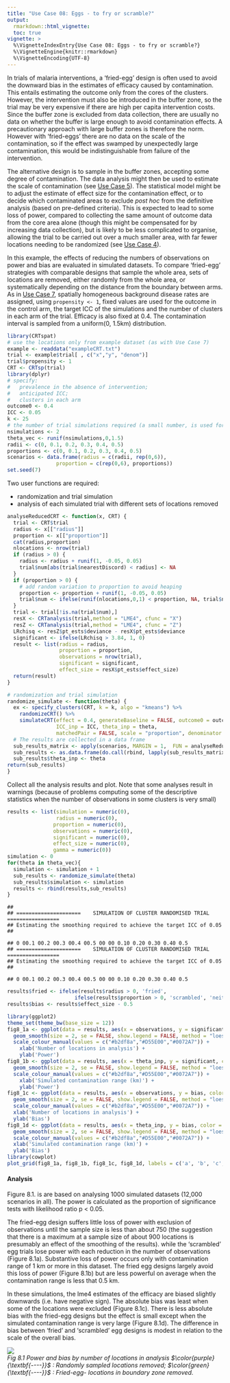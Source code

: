 ---
title: "Use Case 08: Eggs - to fry or scramble?"
output:
  rmarkdown::html_vignette:
  toc: true
vignette: >
  %\VignetteIndexEntry{Use Case 08: Eggs - to fry or scramble?}
  %\VignetteEngine{knitr::rmarkdown}
  %\VignetteEncoding{UTF-8}
---
<!--To build the vignette
# since the vignette takes a long time to run, it is not run with every build
# as suggested here https://ropensci.org/blog/2019/12/08/precompute-vignettes/
# to Knit this vignette without this time consuming step being part of the default build
knitr::knit("vignettes/Usecase7.Rmd.orig", output = "vignettes/Usecase7.Rmd")
rmarkdown.html_vignette.check_title = FALSE
devtools::install(build_vignettes = TRUE)
-->

In trials of malaria interventions, a 'fried-egg' design is often used to avoid the downward bias in the estimates of efficacy caused by contamination. This entails estimating the outcome only from the cores of the clusters. However,
the intervention must also be introduced in the buffer zone, so the trial may be very expensive if there are high per capita intervention costs. Since the buffer zone is excluded from data collection, there are usually no data on whether the buffer is large enough to avoid contamination effects. A precautionary approach with large buffer zones is therefore the norm. However with 'fried-eggs' there are no data on the scale of the contamination, so if the effect was swamped by unexpectedly large contamination, this would be indistinguishable from failure of the intervention.

The alternative design is to sample in the buffer zones, accepting some degree of contamination. The data analysis
might then be used to estimate the scale of contamination (see [Use Case 5](Usecase5.html)). The statistical model might be to adjust the estimate of effect size for the contamination effect, or to decide which contaminated areas to exclude
*post hoc* from the definitive analysis (based on pre-defined criteria). This is expected to lead to some loss of power, compared to collecting the same amount of outcome data from the core area alone (though this might be compensated for by increasing data collection), but is likely to be less complicated to organise, allowing the trial to be carried out over a much smaller area, with far fewer locations needing to be randomized (see [Use Case 4](Usecase4.html)).

In this example, the effects of reducing the numbers of observations on power and bias are evaluated in simulated datasets. To compare 'fried-egg' strategies with comparable designs that sample the whole area, sets of locations are removed, either randomly from the whole area, or systematically depending on the distance from the boundary between arms.
As in [Use Case 7](Usecase7.html), spatially homogeneous background disease rates are assigned, using `propensity <- 1`, fixed values are used for the outcome in the control arm, the target ICC of the simulations and the number of clusters in each arm of the trial. Efficacy is also fixed at 0.4. The contamination interval is sampled from a uniform(0, 1.5km) distribution.


```r
library(CRTspat)
# use the locations only from example dataset (as with Use Case 7)
example <- readdata("exampleCRT.txt")
trial <- example$trial[ , c("x","y", "denom")]
trial$propensity <- 1
CRT <- CRTsp(trial)
library(dplyr)
# specify:
#   prevalence in the absence of intervention;
#   anticipated ICC;
#   clusters in each arm
outcome0 <- 0.4
ICC <- 0.05
k <- 25
# the number of trial simulations required (a small number, is used for testing, the plots are based on 1000)
nsimulations <- 2
theta_vec <- runif(nsimulations,0,1.5)
radii <- c(0, 0.1, 0.2, 0.3, 0.4, 0.5)
proportions <- c(0, 0.1, 0.2, 0.3, 0.4, 0.5)
scenarios <- data.frame(radius = c(radii, rep(0,6)),
                proportion = c(rep(0,6), proportions))
set.seed(7)
```

Two user functions are required:

+ randomization and trial simulation
+ analysis of each simulated trial with different sets of locations removed


```r
analyseReducedCRT <- function(x, CRT) {
  trial <- CRT$trial
  radius <- x[["radius"]]
  proportion <- x[["proportion"]]
  cat(radius,proportion)
  nlocations <- nrow(trial)
  if (radius > 0) {
    radius <- radius + runif(1, -0.05, 0.05)
    trial$num[abs(trial$nearestDiscord) < radius] <- NA
  }
  if (proportion > 0) {
    # add random variation to proportion to avoid heaping
    proportion <- proportion + runif(1, -0.05, 0.05)
    trial$num <- ifelse(runif(nlocations,0,1) < proportion, NA, trial$num)
  }
  trial <- trial[!is.na(trial$num),]
  resX <- CRTanalysis(trial,method = "LME4", cfunc = "X")
  resZ <- CRTanalysis(trial,method = "LME4", cfunc = "Z")
  LRchisq <- resZ$pt_ests$deviance - resX$pt_ests$deviance
  significant <- ifelse(LRchisq > 3.84, 1, 0)
  result <- list(radius = radius,
                 proportion = proportion,
                 observations = nrow(trial),
                 significant = significant,
                 effect_size = resX$pt_ests$effect_size)
  return(result)
}

# randomization and trial simulation
randomize_simulate <- function(theta) {
  ex <- specify_clusters(CRT, k = k, algo = "kmeans") %>%
    randomizeCRT() %>%
    simulateCRT(effect = 0.4, generateBaseline = FALSE, outcome0 = outcome0,
                ICC_inp = ICC, theta_inp = theta,
                matchedPair = FALSE, scale = "proportion", denominator = "denom", tol = 0.01)
  # The results are collected in a data frame
  sub_results_matrix <- apply(scenarios, MARGIN = 1,  FUN = analyseReducedCRT, CRT = ex)
  sub_results <- as.data.frame(do.call(rbind, lapply(sub_results_matrix, as.data.frame)))
  sub_results$theta_inp <- theta
return(sub_results)
}
```

Collect all the analysis results and plot. Note that some analyses result in warnings (because of problems computing some of the descriptive statistics when the number of observations in some clusters is very small)


```r
results <- list(simulation = numeric(0),
                radius = numeric(0),
               proportion = numeric(0),
               observations = numeric(0),
               significant = numeric(0),
               effect_size = numeric(0),
               gamma = numeric(0))
simulation <- 0
for(theta in theta_vec){
  simulation <- simulation + 1
  sub_results <- randomize_simulate(theta)
  sub_results$simulation <- simulation
  results <- rbind(results,sub_results)
}
```

```
## 
## =====================    SIMULATION OF CLUSTER RANDOMISED TRIAL    =================
## Estimating the smoothing required to achieve the target ICC of 0.05 
##                                                          
## 0 00.1 00.2 00.3 00.4 00.5 00 00 0.10 0.20 0.30 0.40 0.5
## =====================    SIMULATION OF CLUSTER RANDOMISED TRIAL    =================
## Estimating the smoothing required to achieve the target ICC of 0.05 
##                                                          
## 0 00.1 00.2 00.3 00.4 00.5 00 00 0.10 0.20 0.30 0.40 0.5
```

```r
results$fried <- ifelse(results$radius > 0, 'fried',
                      ifelse(results$proportion > 0, 'scrambled', 'neither'))
results$bias <- results$effect_size - 0.5

library(ggplot2)
theme_set(theme_bw(base_size = 12))
fig8_1a <- ggplot(data = results, aes(x = observations, y = significant, color = factor(fried))) +
  geom_smooth(size = 2, se = FALSE, show.legend = FALSE, method = "loess", span = 1) +
  scale_colour_manual(values = c("#b2df8a","#D55E00","#0072A7")) +
    xlab('Number of locations in analysis') +
    ylab('Power')
fig8_1b <- ggplot(data = results, aes(x = theta_inp, y = significant, color = factor(fried))) +
  geom_smooth(size = 2, se = FALSE, show.legend = FALSE, method = "loess", span = 1) +
  scale_colour_manual(values = c("#b2df8a","#D55E00","#0072A7")) +
    xlab('Simulated contamination range (km)') +
    ylab('Power')
fig8_1c <- ggplot(data = results, aes(x = observations, y = bias, color = factor(fried))) +
  geom_smooth(size = 2, se = FALSE, show.legend = FALSE, method = "loess", span = 1) +
  scale_colour_manual(values = c("#b2df8a","#D55E00","#0072A7")) +
  xlab('Number of locations in analysis') +
  ylab('Bias')
fig8_1d <- ggplot(data = results, aes(x = theta_inp, y = bias, color = factor(fried))) +
  geom_smooth(size = 2, se = FALSE, show.legend = FALSE, method = "loess", span = 1) +
  scale_colour_manual(values = c("#b2df8a","#D55E00","#0072A7")) +
  xlab('Simulated contamination range (km)') +
  ylab('Bias')
library(cowplot)
plot_grid(fig8_1a, fig8_1b, fig8_1c, fig8_1d, labels = c('a', 'b', 'c', 'd'), label_size = 14, ncol = 2)
```

#### Analysis

Figure 8.1. is are based on analysing 1000 simulated datasets (12,000 scenarios in all).
The power is calculated as the proportion of significance tests with likelihood ratio p < 0.05.

The fried-egg design suffers little loss of power with exclusion of observations until the sample size is less than about 750 (the suggestion that there is a maximum at a sample size of about 900 locations is presumably an effect of the smoothing of the results).
while the 'scrambled' egg trials lose power with each reduction in the number of observations (Figure 8.1a). Substantive loss of power occurs only with contamination range of 1 km or more
in this dataset. The fried egg designs largely avoid this loss of power (Figure 8.1b) but are less powerful on average when the contamination range is less that 0.5 km.

In these simulations, the lme4 estimates of the efficacy are biased slightly downwards (i.e. have negative sign). The absolute bias was least when some of the locations were excluded (Figure 8.1c). There is less absolute bias with the fried-egg designs but the effect is small except when the simulated contamination range is very large (Figure 8.1d). The difference in bias between 'fried' and 'scrambled' egg designs is modest in relation to the scale of the overall bias.

<p>
    <img src="example8c.r-1.png" > <br>
    <em>Fig 8.1 Power and bias by number of locations in analysis
    $\color{purple}{\textbf{----}}$ : Randomly sampled locations removed;
    $\color{green}{\textbf{----}}$ : Fried-egg- locations in boundary zone removed.
    </em>
</p>

